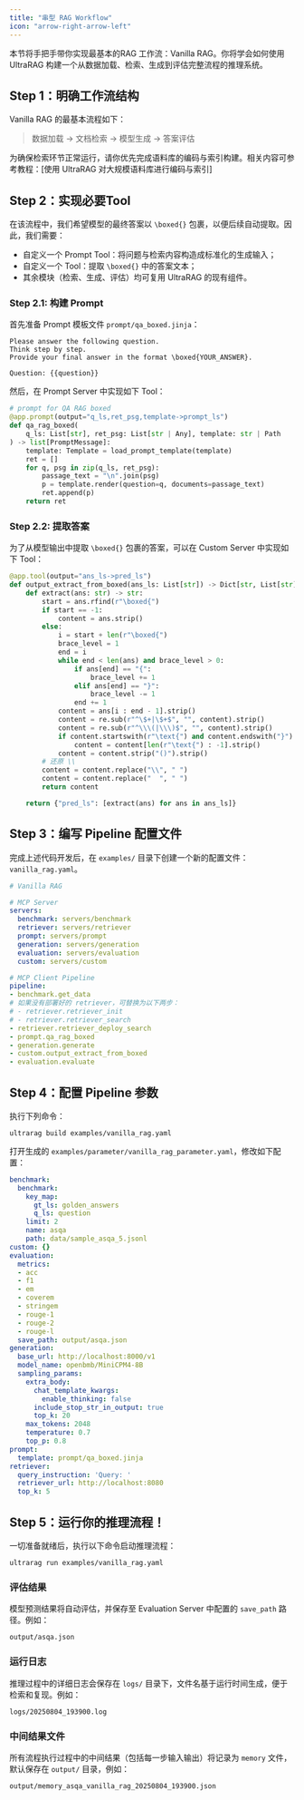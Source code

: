 ```yaml
---
title: "串型 RAG Workflow"
icon: "arrow-right-arrow-left"
---
```


本节将手把手带你实现最基本的RAG 工作流：Vanilla RAG。你将学会如何使用 UltraRAG 构建一个从数据加载、检索、生成到评估完整流程的推理系统。

## Step 1：明确工作流结构

Vanilla RAG 的最基本流程如下：

> 数据加载 → 文档检索 → 模型生成 → 答案评估

为确保检索环节正常运行，请你优先完成语料库的编码与索引构建。相关内容可参考教程：[使用 UltraRAG 对大规模语料库进行编码与索引]

## Step 2：实现必要Tool

在该流程中，我们希望模型的最终答案以 `\boxed{}` 包裹，以便后续自动提取。因此，我们需要：

- 自定义一个 Prompt Tool：将问题与检索内容构造成标准化的生成输入；
- 自定义一个 Tool：提取 `\boxed{}` 中的答案文本；
- 其余模块（检索、生成、评估）均可复用 UltraRAG 的现有组件。

### Step 2.1: 构建 Prompt

首先准备 Prompt 模板文件 `prompt/qa_boxed.jinja`：

```jinja prompt/qa_boxed.jinja
Please answer the following question.
Think step by step.
Provide your final answer in the format \boxed{YOUR_ANSWER}.

Question: {{question}}
```

然后，在 Prompt Server 中实现如下 Tool：

```python servers/prompt/src/prompt.py icon="python"
# prompt for QA RAG boxed
@app.prompt(output="q_ls,ret_psg,template->prompt_ls")
def qa_rag_boxed(
    q_ls: List[str], ret_psg: List[str | Any], template: str | Path
) -> list[PromptMessage]:
    template: Template = load_prompt_template(template)
    ret = []
    for q, psg in zip(q_ls, ret_psg):
        passage_text = "\n".join(psg)
        p = template.render(question=q, documents=passage_text)
        ret.append(p)
    return ret
```

### Step 2.2: 提取答案

为了从模型输出中提取 `\boxed{}` 包裹的答案，可以在 Custom Server 中实现如下 Tool：

```python servers/custom/src/custom.py icon="python"
@app.tool(output="ans_ls->pred_ls")
def output_extract_from_boxed(ans_ls: List[str]) -> Dict[str, List[str]]:
    def extract(ans: str) -> str:
        start = ans.rfind(r"\boxed{")
        if start == -1:
            content = ans.strip()
        else:
            i = start + len(r"\boxed{")
            brace_level = 1
            end = i
            while end < len(ans) and brace_level > 0:
                if ans[end] == "{":
                    brace_level += 1
                elif ans[end] == "}":
                    brace_level -= 1
                end += 1
            content = ans[i : end - 1].strip()
            content = re.sub(r"^\$+|\$+$", "", content).strip()
            content = re.sub(r"^\\\(|\\\)$", "", content).strip()
            if content.startswith(r"\text{") and content.endswith("}"):
                content = content[len(r"\text{") : -1].strip()
            content = content.strip("()").strip()
        # 还原 \\
        content = content.replace("\\", " ")
        content = content.replace("  ", " ")
        return content

    return {"pred_ls": [extract(ans) for ans in ans_ls]}
```

## Step 3：编写 Pipeline 配置文件

完成上述代码开发后，在 `examples/` 目录下创建一个新的配置文件：`vanilla_rag.yaml`。

```yaml examples/vanilla_rag.yaml
# Vanilla RAG

# MCP Server
servers:
  benchmark: servers/benchmark
  retriever: servers/retriever
  prompt: servers/prompt
  generation: servers/generation
  evaluation: servers/evaluation
  custom: servers/custom

# MCP Client Pipeline
pipeline:
- benchmark.get_data
# 如果没有部署好的 retriever，可替换为以下两步：
# - retriever.retriever_init      
# - retriever.retriever_search
- retriever.retriever_deploy_search
- prompt.qa_rag_boxed
- generation.generate
- custom.output_extract_from_boxed
- evaluation.evaluate
```

## Step 4：配置 Pipeline 参数

执行下列命令：

```shell
ultrarag build examples/vanilla_rag.yaml
```

打开生成的 `examples/parameter/vanilla_rag_parameter.yaml`，修改如下配置：

```yaml
benchmark:
  benchmark:
    key_map:
      gt_ls: golden_answers
      q_ls: question
    limit: 2
    name: asqa
    path: data/sample_asqa_5.jsonl
custom: {}
evaluation:
  metrics:
  - acc
  - f1
  - em
  - coverem
  - stringem
  - rouge-1
  - rouge-2
  - rouge-l
  save_path: output/asqa.json
generation:
  base_url: http://localhost:8000/v1
  model_name: openbmb/MiniCPM4-8B
  sampling_params:
    extra_body:
      chat_template_kwargs:
        enable_thinking: false
      include_stop_str_in_output: true
      top_k: 20
    max_tokens: 2048
    temperature: 0.7
    top_p: 0.8
prompt:
  template: prompt/qa_boxed.jinja
retriever:
  query_instruction: 'Query: '
  retriever_url: http://localhost:8080
  top_k: 5
```

## Step 5：运行你的推理流程！

一切准备就绪后，执行以下命令启动推理流程：

```shell
ultrarag run examples/vanilla_rag.yaml
```

### 评估结果

模型预测结果将自动评估，并保存至 Evaluation Server 中配置的 `save_path` 路径。例如：

```shell
output/asqa.json
```

### 运行日志

推理过程中的详细日志会保存在 `logs/` 目录下，文件名基于运行时间生成，便于检索和复现。例如：

```shell
logs/20250804_193900.log
```

### 中间结果文件

所有流程执行过程中的中间结果（包括每一步输入输出）将记录为 `memory` 文件，默认保存在 `output/` 目录，例如：

```shell
output/memory_asqa_vanilla_rag_20250804_193900.json
```